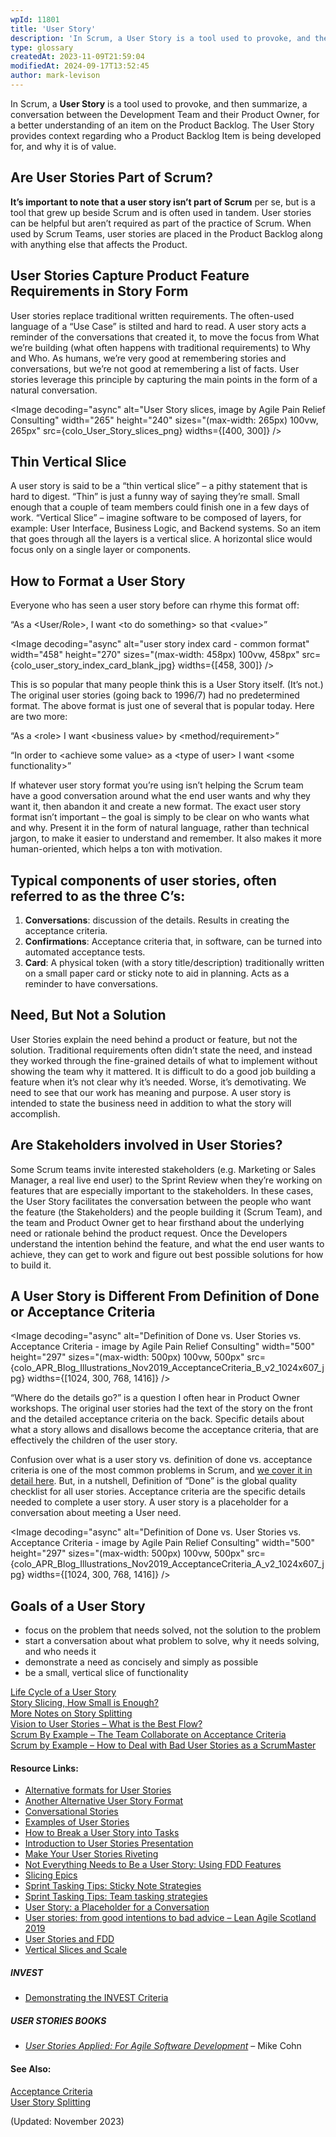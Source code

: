 ```yaml
---
wpId: 11801
title: 'User Story'
description: 'In Scrum, a User Story is a tool used to provoke, and then summarize, a conversation between the Development Team and their Product Owner, for a better understanding of an item on the Product Backlog. The User Story provides context regarding who a Product Backlog Item is being developed for, and why it is of value. Are User Stories ...'
type: glossary
createdAt: 2023-11-09T21:59:04
modifiedAt: 2024-09-17T13:52:45
author: mark-levison
---
```





In Scrum, a **User Story** is a tool used to provoke, and then summarize, a conversation between the Development Team and their Product Owner, for a better understanding of an item on the Product Backlog. The User Story provides context regarding who a Product Backlog Item is being developed for, and why it is of value.

## Are User Stories Part of Scrum?

**It’s important to note that a user story isn’t part of Scrum** per se, but is a tool that grew up beside Scrum and is often used in tandem. User stories can be helpful but aren’t required as part of the practice of Scrum. When used by Scrum Teams, user stories are placed in the Product Backlog along with anything else that affects the Product.

## User Stories Capture Product Feature Requirements in Story Form

User stories replace traditional written requirements. The often-used language of a “Use Case” is stilted and hard to read. A user story acts a reminder of the conversations that created it, to move the focus from What we’re building (what often happens with traditional requirements) to Why and Who. As humans, we’re very good at remembering stories and conversations, but we’re not good at remembering a list of facts. User stories leverage this principle by capturing the main points in the form of a natural conversation.

<Image decoding="async" alt="User Story slices, image by Agile Pain Relief Consulting" width="265" height="240" sizes="(max-width: 265px) 100vw, 265px" src={colo_User_Story_slices_png} widths={[400, 300]} />

## Thin Vertical Slice

A user story is said to be a “thin vertical slice” – a pithy statement that is hard to digest. “Thin” is just a funny way of saying they’re small. Small enough that a couple of team members could finish one in a few days of work. “Vertical Slice” – imagine software to be composed of layers, for example: User Interface, Business Logic, and Backend systems. So an item that goes through all the layers is a vertical slice. A horizontal slice would focus only on a single layer or components.

## How to Format a User Story

Everyone who has seen a user story before can rhyme this format off:

“As a &lt;User/Role&gt;, I want &lt;to do something&gt; so that &lt;value&gt;”

<Image decoding="async" alt="user story index card - common format" width="458" height="270" sizes="(max-width: 458px) 100vw, 458px" src={colo_user_story_index_card_blank_jpg} widths={[458, 300]} />

This is so popular that many people think this is a User Story itself. (It’s not.) The original user stories (going back to 1996/7) had no predetermined format. The above format is just one of several that is popular today. Here are two more:

“As a &lt;role&gt; I want &lt;business value&gt; by &lt;method/requirement&gt;”

“In order to &lt;achieve some value&gt; as a &lt;type of user&gt; I want &lt;some functionality&gt;”

If whatever user story format you’re using isn’t helping the Scrum team have a good conversation around what the end user wants and why they want it, then abandon it and create a new format. The exact user story format isn’t important – the goal is simply to be clear on who wants what and why. Present it in the form of natural language, rather than technical jargon, to make it easier to understand and remember. It also makes it more human-oriented, which helps a ton with motivation.

## Typical components of user stories, often referred to as the three C’s:

1.  **Conversations**: discussion of the details. Results in creating the acceptance criteria.
2.  **Confirmations**: Acceptance criteria that, in software, can be turned into automated acceptance tests.
3.  **Card**: A physical token (with a story title/description) traditionally written on a small paper card or sticky note to aid in planning. Acts as a reminder to have conversations.

## Need, But Not a Solution

User Stories explain the need behind a product or feature, but not the solution. Traditional requirements often didn’t state the need, and instead they worked through the fine-grained details of what to implement without showing the team why it mattered. It is difficult to do a good job building a feature when it’s not clear why it’s needed. Worse, it’s demotivating. We need to see that our work has meaning and purpose. A user story is intended to state the business need in addition to what the story will accomplish.

## Are Stakeholders involved in User Stories?

Some Scrum teams invite interested stakeholders (e.g. Marketing or Sales Manager, a real live end user) to the Sprint Review when they’re working on features that are especially important to the stakeholders. In these cases, the User Story facilitates the conversation between the people who want the feature (the Stakeholders) and the people building it (Scrum Team), and the team and Product Owner get to hear firsthand about the underlying need or rationale behind the product request. Once the Developers understand the intention behind the feature, and what the end user wants to achieve, they can get to work and figure out best possible solutions for how to build it.

## A User Story is Different From Definition of Done or Acceptance Criteria

<Image decoding="async" alt="Definition of Done vs. User Stories vs. Acceptance Criteria - image by Agile Pain Relief Consulting" width="500" height="297" sizes="(max-width: 500px) 100vw, 500px" src={colo_APR_Blog_Illustrations_Nov2019_AcceptanceCriteria_B_v2_1024x607_jpg} widths={[1024, 300, 768, 1416]} />

“Where do the details go?” is a question I often hear in Product Owner workshops. The original user stories had the text of the story on the front and the detailed acceptance criteria on the back. Specific details about what a story allows and disallows become the acceptance criteria, that are effectively the children of the user story.

Confusion over what is a user story vs. definition of done vs. acceptance criteria is one of the most common problems in Scrum, and [we cover it in detail here](/blog/definition-of-done-user-stories-acceptance-criteria.html). But, in a nutshell, Definition of “Done” is the global quality checklist for all user stories. Acceptance criteria are the specific details needed to complete a user story. A user story is a placeholder for a conversation about meeting a User need.

<Image decoding="async" alt="Definition of Done vs. User Stories vs. Acceptance Criteria - image by Agile Pain Relief Consulting" width="500" height="297" sizes="(max-width: 500px) 100vw, 500px" src={colo_APR_Blog_Illustrations_Nov2019_AcceptanceCriteria_A_v2_1024x607_jpg} widths={[1024, 300, 768, 1416]} />

## Goals of a User Story

*   focus on the problem that needs solved, not the solution to the problem
*   start a conversation about what problem to solve, why it needs solving, and who needs it
*   demonstrate a need as concisely and simply as possible
*   be a small, vertical slice of functionality

[Life Cycle of a User Story](/blog/lifecycle-of-a-user-story.html)  
[Story Slicing, How Small is Enough?](/blog/story-slicing-how-small-is-enough.html)  
[More Notes on Story Splitting](/blog/more-notes-on-story-splitting.html)  
[Vision to User Stories – What is the Best Flow?](/blog/vision-to-user-stories-what-is-the-best-flow.html)  
[Scrum By Example – The Team Collaborate on Acceptance Criteria](/blog/scrummaster-tales-team-collaborate-acceptance-criteria.html)  
[Scrum by Example – How to Deal with Bad User Stories as a ScrumMaster](/blog/deal-with-bad-scrum-user-stories-as-a-scrummaster.html)

#### Resource Links:

*   [Alternative formats for User Stories](https://blog.crisp.se/2014/09/25/david-evans/as-a-i-want-so-that-considered-harmful)
*   [Another Alternative User Story Format](https://jkwerner2.wordpress.com/2010/03/23/so-that-so-what/)
*   [Conversational Stories](https://martinfowler.com/bliki/ConversationalStories.html)
*   [Examples of User Stories](https://xp123.com/articles/example-user-stories-2020/)
*   [How to Break a User Story into Tasks](http://www.softwareandi.com/2011/11/how-to-break-user-story-into-tasks.html)
*   [Introduction to User Stories Presentation](https://www.mountaingoatsoftware.com/presentations/introduction-to-user-stories)
*   [Make Your User Stories Riveting](https://www.infoq.com/presentations/user-stories-invest/)
*   [Not Everything Needs to Be a User Story: Using FDD Features](https://www.mountaingoatsoftware.com/blog/not-everything-needs-to-be-a-user-story-using-fdd-features)
*   [Slicing Epics](https://improvingflow.com/2024/02/21/slicing-epics.html)
*   [Sprint Tasking Tips: Sticky Note Strategies](https://scrumcrazy.wordpress.com/2011/05/19/sprint-tasking-tips-sticky-note-strategies/)
*   [Sprint Tasking Tips: Team tasking strategies](https://scrumcrazy.wordpress.com/2011/05/18/sprint-tasking-tips-team-tasking-strategies/)
*   [User Story: a Placeholder for a Conversation](https://www.infoq.com/articles/user-story-conversation/)
*   [User stories: from good intentions to bad advice – Lean Agile Scotland 2019](https://www.slideshare.net/slideshow/user-stories-from-good-intentions-to-bad-advice-lean-agile-scotland-2019/182397996)
*   [User Stories and FDD](https://technicaldebt.com/user-stories-and-fdd/)
*   [Vertical Slices and Scale](https://www.humanizingwork.com/vertical-slices-and-scale/)

##### INVEST

*   [Demonstrating the INVEST Criteria](https://paulmboos.com/2015/09/17/demonstrating-the-invest-criteria/)

##### USER STORIES BOOKS

*   [_User Stories Applied: For Agile Software Development_](https://www.amazon.com/User-Stories-Applied-Software-Development/dp/0321205685/&tag=notesfromatoo-20/&tag=notesfromatoo-20) – Mike Cohn

#### See Also:

[Acceptance Criteria](/glossary/acceptance-criteria)  
[User Story Splitting](/glossary/user-story-splitting)

(Updated: November 2023)